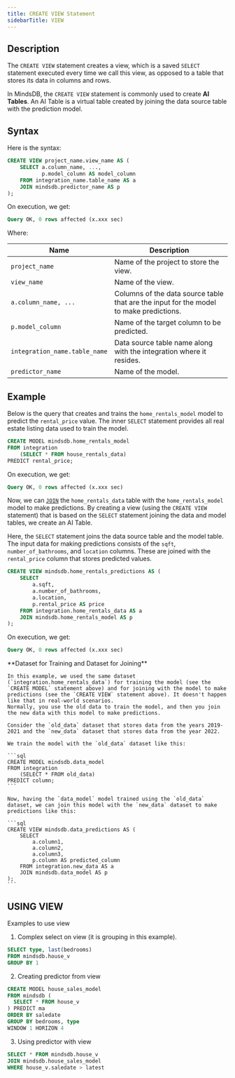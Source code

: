 ```yaml
---
title: CREATE VIEW Statement
sidebarTitle: VIEW
---
```


## Description

The `CREATE VIEW` statement creates a view, which is a saved `SELECT` statement executed every time we call this view, as opposed to a table that stores its data in columns and rows.

In MindsDB, the `CREATE VIEW` statement is commonly used to create **AI Tables**. An AI Table is a virtual table created by joining the data source table with the prediction model.

## Syntax

Here is the syntax:

```sql
CREATE VIEW project_name.view_name AS (
    SELECT a.column_name, ...,
           p.model_column AS model_column
    FROM integration_name.table_name AS a
    JOIN mindsdb.predictor_name AS p
);
```

On execution, we get:

```sql
Query OK, 0 rows affected (x.xxx sec)
```

Where:

| Name                                  | Description                                                                              |
| ------------------------------------- | ---------------------------------------------------------------------------------------- |
| `project_name`                        | Name of the project to store the view.                                                   |
| `view_name`                           | Name of the view.                                                                        |
| `a.column_name, ...`                  | Columns of the data source table that are the input for the model to make predictions.   |
| `p.model_column`                      | Name of the target column to be predicted.                                               |
| `integration_name.table_name`         | Data source table name along with the integration where it resides.                      |
| `predictor_name`                      | Name of the model.                                                                       |

## Example

Below is the query that creates and trains the `home_rentals_model` model to predict the `rental_price` value. The inner `SELECT` statement provides all real estate listing data used to train the model.

```sql
CREATE MODEL mindsdb.home_rentals_model
FROM integration
    (SELECT * FROM house_rentals_data)
PREDICT rental_price;
```

On execution, we get:

```sql
Query OK, 0 rows affected (x.xxx sec)
```

Now, we can [`JOIN`](/sql/api/join/) the `home_rentals_data` table with the `home_rentals_model` model to make predictions. By creating a view (using the `CREATE VIEW` statement) that is based on the `SELECT` statement joining the data and model tables, we create an AI Table.

Here, the `SELECT` statement joins the data source table and the model table. The input data for making predictions consists of the `sqft`, `number_of_bathrooms`, and `location` columns. These are joined with the `rental_price` column that stores predicted values.

```sql
CREATE VIEW mindsdb.home_rentals_predictions AS (
    SELECT
        a.sqft,
        a.number_of_bathrooms,
        a.location,
        p.rental_price AS price
    FROM integration.home_rentals_data AS a
    JOIN mindsdb.home_rentals_model AS p
);
```

On execution, we get:

```sql
Query OK, 0 rows affected (x.xxx sec)
```

<Note>
    **Dataset for Training and Dataset for Joining**

    In this example, we used the same dataset (`integration.home_rentals_data`) for training the model (see the `CREATE MODEL` statement above) and for joining with the model to make predictions (see the `CREATE VIEW` statement above). It doesn't happen like that in real-world scenarios.
    Normally, you use the old data to train the model, and then you join the new data with this model to make predictions.

    Consider the `old_data` dataset that stores data from the years 2019-2021 and the `new_data` dataset that stores data from the year 2022.

    We train the model with the `old_data` dataset like this:

    ```sql
    CREATE MODEL mindsdb.data_model
    FROM integration
        (SELECT * FROM old_data)
    PREDICT column;
    ```

    Now, having the `data_model` model trained using the `old_data` dataset, we can join this model with the `new_data` dataset to make predictions like this:

    ```sql
    CREATE VIEW mindsdb.data_predictions AS (
        SELECT
            a.column1,
            a.column2,
            a.column3,
            p.column AS predicted_column
        FROM integration.new_data AS a
        JOIN mindsdb.data_model AS p
    );
    ```
</Note>

## USING VIEW

Examples to use view

1. Complex select on view (it is grouping in this example).

```sql
SELECT type, last(bedrooms) 
FROM mindsdb.house_v
GROUP BY 1
```

2. Creating predictor from view

```sql
CREATE MODEL house_sales_model
FROM mindsdb (
  SELECT * FROM house_v
) PREDICT ma
ORDER BY saledate
GROUP BY bedrooms, type
WINDOW 1 HORIZON 4
```

3. Using predictor with view

```sql
SELECT * FROM mindsdb.house_v
JOIN mindsdb.house_sales_model
WHERE house_v.saledate > latest 
```
